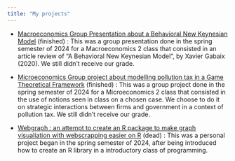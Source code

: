 ```yaml
---
title: "My projects"
---
```



\begin{center}
Here is a list of some projects I began :
\end{center}

- [Macroeconomics Group Presentation about a Behavioral New Keynesian Model](/Macroeconomics-2-Presentation) (finished) : 
This was a group presentation done in the spring semester of 2024 for a Macroeconomics 2 class that consisted in an article review of "A Behavioral New Keynesian Model", by Xavier Gabaix (2020). We still didn't receive our grade.

- [Microeconomics Group project about modelling pollution tax in a Game Theoretical Framework](/Micro_project) (finished) : 
This was a group project done in the spring semester of 2024 for a Microeconomics 2 class that consisted in the use of notions seen in class on a chosen case. We choose to do it on strategic interactions between firms and government in a context of pollution tax. We still didn't receive our grade.

- [Webgraph : an attempt to create an R package to make graph visualiation with webscrapping easier on R](/Webgraph) (dead) : 
This was a personal project began in the spring semester of 2024, after being introduced how to create an R library in a introductory class of programming. 